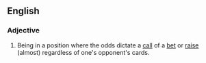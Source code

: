 ==English==

===Adjective===
{{en-adj|sg=[[pot]] [[committed]]}}

# {{context|poker|lang=en}} Being in a position where the odds dictate a [[call]] of a [[bet]] or [[raise]] (almost) regardless of one's opponent's cards.